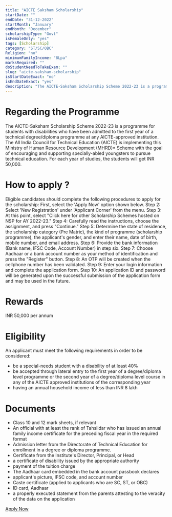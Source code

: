 ```yaml
---
title: "AICTE Saksham Scholarship"
startDate: ""
endDate: "31-12-2022"
startMonth: "January"
endMonth: "December"
scholarshipType: "Govt"
isFemaleOnly: "yes"
tags: [Scholarship]
category: "ST/SC/OBC"
Religion: "no"
minimumFamilyIncome: "8Lpa"
marksRequired: ""
doStudentNeedToTakeExam: ""
slug: "aicte-saksham-scholarship"
isStartDateExact: "no"
isEndDateExact: "yes"
description: "The AICTE-Saksham Scholarship Scheme 2022-23 is a programme for students with disabilities who have been admitted to the first year of a technical degree/diploma programme at any AICTE-approved."
---
```


# Regarding the Programme

The AICTE-Saksham Scholarship Scheme 2022-23 is a programme for students with disabilities who have been admitted to the first year of a technical degree/diploma programme at any AICTE-approved institution.
The All India Council for Technical Education (AICTE) is implementing this Ministry of Human Resource Development (MHRD)\* Scheme with the goal of encouraging and supporting specially-abled youngsters to pursue technical education.
For each year of studies, the students will get INR 50,000.

# How to apply ?

Eligible candidates should complete the following procedures to apply for the scholarship:
First, select the 'Apply Now' option shown below.
Step 2: Select 'New Registration' under 'Applicant Corner' from the menu.
Step 3: At this point, select "Click here for other Scholarship Schemes hosted on NSP for AY 2022-23."
Step 4: Carefully read the instructions, choose the assignment, and press "Continue."
Step 5: Determine the state of residence, the scholarship category (Pre Matric), the kind of programme (scholarship programme), the applicant's gender, and enter their name, date of birth, mobile number, and email address.
Step 6: Provide the bank information (Bank name, IFSC Code, Account Number) in step six.
Step 7: Choose Aadhaar or a bank account number as your method of identification and press the "Register" button.
Step 8: An OTP will be created when the cellphone number has been validated.
Step 9: Enter your login information and complete the application form.
Step 10: An application ID and password will be generated upon the successful submission of the application form and may be used in the future.

# Rewards

INR 50,000 per annum

# Eligibility

An applicant must meet the following requirements in order to be considered:

- be a special-needs student with a disability of at least 40%
- be accepted through lateral entry to the first year of a degree/diploma level programme or the second year of a degree/diploma level course in any of the AICTE approved institutions of the corresponding year
- having an annual household income of less than INR 8 lakh

# Documents

- Class 10 and 12 mark sheets, if relevant
- An official with at least the rank of Tahsildar who has issued an annual family income certificate for the preceding fiscal year in the required format
- Admission letter from the Directorate of Technical Education for enrollment in a degree or diploma programme.
- Certificate from the Institute's Director, Principal, or Head
- a certificate of disability issued by the appropriate authority
- payment of the tuition charge
- The Aadhaar card embedded in the bank account passbook declares
- applicant's picture, IFSC code, and account number
- Caste certificate (applied to applicants who are SC, ST, or OBC)
- ID card, Aadhaar
- a properly executed statement from the parents attesting to the veracity of the data on the application

[Apply Now](https://aicte-pragati-saksham-gov.in/)
